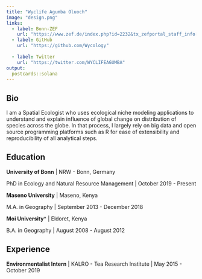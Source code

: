 ```yaml
---
title: "Wyclife Agumba Oluoch"
image: "design.png"
links:
  - label: Bonn-ZEF
    url: "https://www.zef.de/index.php?id=2232&tx_zefportal_staff_info[ref]=2252&tx_zefportal_staff_info[uid]=1975&tx_zefportal_staff_profile[uid]=1975&no_cache=1"
  - label: GitHub
    url: "https://github.com/Wycology"
  
  - label: Twitter
    url: "https://twitter.com/WYCLIFEAGUMBA"
output:
  postcards::solana
---
```

 
## Bio

I am a Spatial Ecologist who uses ecological niche modeling applications to understand and explain influence of global change on distribution of species across the globe. In that process, I largely rely on big data and open source programming platforms such as R for ease of extensibility and reproducibility of all analytical steps.

## Education

**University of Bonn** | NRW - Bonn, Germany

PhD in Ecology and Natural Resource Management | October 2019 - Present

**Maseno University** | Maseno, Kenya

M.A. in Geography | September 2013 - December 2018

**Moi University*** | Eldoret, Kenya

B.A. in Geography | August 2008 - August 2012

## Experience

**Environmentalist Intern** | KALRO - Tea Research Institute | May 2015 - October 2019


